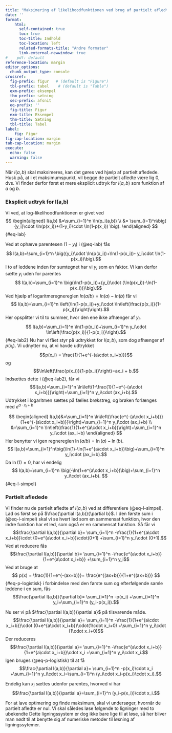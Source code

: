 ```yaml
---
title: "Maksimering af likelihoodfunktionen ved brug af partielt afledte"
date: ''
format:
    html:
      self-contained: true 
      toc: true
      toc-title: Indhold
      toc-location: left
      related-formats-title: "Andre formater"
      link-external-newwindow: true
#    pdf: default
reference-location: margin
editor_options: 
  chunk_output_type: console
crossref:
  fig-prefix: figur   # (default is "Figure")
  tbl-prefix: tabel    # (default is "Table")
  exm-prefix: eksempel
  thm-prefix: sætning
  sec-prefix: afsnit
  eq-prefix: ''
  fig-title: Figur
  exm-title: Eksempel
  thm-title: Sætning
  tbl-title: Tabel
label:
    fig: Figur
fig-cap-location: margin
tab-cap-location: margin
execute:
  echo: false
  warning: false
---
```



Når $l(a,b)$ skal maksimeres, kan det gøres ved hjælp af partielt afledede. Husk på, at i et maksimumspunkt, vil begge de partielt afledte være lig 0, dvs.
\begin{align*}
\frac{\partial l(a,b)}{\partial a} &=0 \\
\frac{\partial l(a,b)}{\partial b} &=0.
\end{align*}
Vi finder derfor først et mere eksplicit udtryk for $l(a,b)$ som funktion af $a$ og $b$.


### Eksplicit udtryk for l(a,b)
Vi ved, at log-likelihoodfunktionen er givet ved
$$
\begin{aligned}
l(a,b) &=\sum_{i=1}^n \ln(p_i(a,b)) \\  
&= \sum_{i=1}^n\big( {y_i}\cdot \ln(p(x_i))+(1-y_i)\cdot \ln(1-p(x_i)) \big).
\end{aligned}
$${#eq-lab}

Ved at ophæve parentesen $(1-y_i)$ i (@eq-lab) fås
$$ l(a,b)=\sum_{i=1}^n \big({y_i}\cdot \ln(p(x_i))+\ln(1-p(x_i))- y_i\cdot \ln(1-p(x_i))\big).$$
I to af leddene inden for sumtegnet har vi $y_i$ som en faktor. Vi kan derfor sætte $y_i$ uden for parentes
$$ l(a,b)=\sum_{i=1}^n \big(\ln(1-p(x_i))+{y_i}\cdot (\ln(p(x_i))-\ln(1-p(x_i)))\big).$$
Ved hjælp af logaritmeregnereglen $ln(a/b)=ln(a)-ln(b)$ får vi
$$ l(a,b)=\sum_{i=1}^n \left(\ln(1-p(x_i))+y_i\cdot \ln\left(\frac{p(x_i)}{1-p(x_i)}\right)\right).$$
Her opsplitter vi til to summer, hvor den ene ikke afhænger af $y_i$.
$$ l(a,b)=\sum_{i=1}^n \ln(1-p(x_i))+\sum_{i=1}^n y_i\cdot \ln\left(\frac{p(x_i)}{1-p(x_i)}\right).$${#eq-lab2}
Nu har vi fået styr på udtrykket for $l(a,b)$, som dog afhænger af $p(x_i)$. Vi udnytter nu, at vi havde udtrykket $$p(x_i) = \frac{1}{1+e^{-(a\cdot x_i+b)}}$$
og
$$\ln\left(\frac{p(x_i)}{1-p(x_i)}\right)=ax_i + b.$$
Indsættes dette i (@eq-lab2), får vi
$$l(a,b)=\sum_{i=1}^n \ln\left(1-\frac{1}{1+e^{-(a\cdot x_i+b)}}\right)+\sum_{i=1}^n y_i\cdot (ax_i+b).$$
Udtrykket i logaritmen sættes på fælles brøkstreg, og brøken forlænges med $e^{a\cdot x_i+b}$

$$
\begin{aligned}
l(a,b)&=\sum_{i=1}^n \ln\left(\frac{e^{-(a\cdot x_i+b)}}{1+e^{-(a\cdot x_i+b)}}\right)+\sum_{i=1}^n y_i\cdot (ax_i+b) \\ &=\sum_{i=1}^n \ln\left(\frac{1}{1+e^{a\cdot x_i+b}}\right)+\sum_{i=1}^n y_i\cdot (ax_i+b)
\end{aligned}
$$
Her benytter vi igen regnereglen $\ln(a/b)=\ln(a)-\ln(b)$.
$$ l(a,b)=\sum_{i=1}^n\big(\ln(1)-\ln(1+e^{a\cdot x_i+b})\big)+\sum_{i=1}^n y_i\cdot (ax_i+b).$$
Da $\ln(1)=0$, har vi endelig 
$$
l(a,b)=\sum_{i=1}^n \big(-\ln(1+e^{a\cdot x_i+b})\big)+\sum_{i=1}^n y_i\cdot (ax_i+b).
$${#eq-l-simpel}


### Partielt afledede
Vi finder nu de partielt afledte af $l(a,b)$ ved at differentiere (@eq-l-simpel).
Lad os først se på $\frac{\partial l(a,b)}{\partial b}$. I den første sum i (@eq-l-simpel) skal vi se hvert led som en sammensat funktion, hvor den indre funktion har et led, som også er en sammensat funktion. Så får vi
$$\frac{\partial l(a,b)}{\partial b}= \sum_{i=1}^n -\frac{1}{1+e^{a\cdot x_i+b}}\cdot (0+e^{a\cdot x_i+b})\cdot(0+1) +\sum_{i=1}^n y_i\cdot (0+1).$$
Ved at reducere fås
$$\frac{\partial l(a,b)}{\partial b}= \sum_{i=1}^n -\frac{e^{a\cdot x_i+b}}{1+e^{a\cdot x_i+b}} +\sum_{i=1}^n y_i$$
Ved at bruge at
$$
p(x) = \frac{1}{1+e^{-(ax+b)}}= \frac{e^{(ax+b)}}{1+e^{(ax+b)}}
$${#eq-p-logistisk}
i forbindelse med den første sum og efterfølgende samle leddene i en sum, fås
$$\frac{\partial l(a,b)}{\partial b}= \sum_{i=1}^n -p(x_i) +\sum_{i=1}^n y_i=\sum_{i=1}^n (y_i-p(x_i)).$$

Nu ser vi på $\frac{\partial l(a,b)}{\partial a}$ på tilsvarende måde.
$$\frac{\partial l(a,b)}{\partial a}= \sum_{i=1}^n -\frac{1}{1+e^{a\cdot x_i+b}}\cdot (0+e^{a\cdot x_i+b})\cdot(1\cdot x_i+0) +\sum_{i=1}^n y_i\cdot (1\cdot x_i+0)$$
Der reduceres
$$\frac{\partial l(a,b)}{\partial a}= \sum_{i=1}^n -\frac{e^{a\cdot x_i+b}}{1+e^{a\cdot x_i+b}}\cdot x_i +\sum_{i=1}^n y_i\cdot x_i.$$
Igen bruges (@eq-p-logistisk) til at få
$$\frac{\partial l(a,b)}{\partial a}= \sum_{i=1}^n -p(x_i)\cdot x_i +\sum_{i=1}^n y_i\cdot x_i=\sum_{i=1}^n (y_i\cdot x_i-p(x_i)\cdot x_i).$$

Endelig kan $x_i$ sættes udenfor parentes, hvorved vi har
$$\frac{\partial l(a,b)}{\partial a}=\sum_{i=1}^n (y_i-p(x_i))\cdot x_i.$$

For at lave optimering og finde maksimum, skal vi undersøger, hvornår de partielt afledte er nul. Vi skal således løse følgende to ligninger med to ubekendte
\begin{align*}
0=\frac{\partial l(a,b)}{\partial a}=\sum_{i=0}^n (y_i-p(x_i))\cdot x_i \quad \text{og} \quad 0=\frac{\partial l(a,b)}{\partial b}=\sum_{i=1}^n (y_i-p(x_i)) .
\end{align*}
Dette ligningssystem er dog ikke bare lige til at løse, så her bliver man nødt til at benytte sig af  numeriske metoder til løsning af ligningssytemer.

